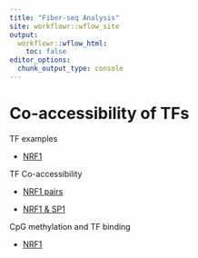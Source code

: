 ```yaml
---
title: "Fiber-seq Analysis"
site: workflowr::wflow_site
output:
  workflowr::wflow_html:
    toc: false
editor_options:
  chunk_output_type: console
---
```


# Co-accessibility of TFs

TF examples 

* [NRF1](TF_examples_NRF1.html)

TF Co-accessibility

* [NRF1 pairs](TF_co-acc_NRF1_pairs.html)

* [NRF1 & SP1](TF_co-acc_NRF1_SP1.html)

CpG methylation and TF binding

* [NRF1](TF_co-acc_NRF1_cpg2.html)




